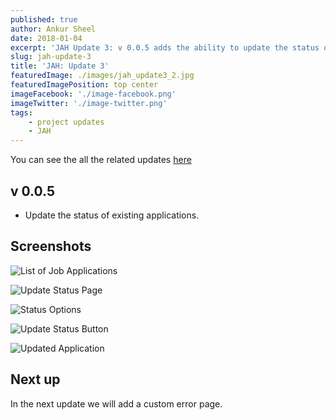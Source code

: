 ```yaml
---
published: true
author: Ankur Sheel
date: 2018-01-04
excerpt: 'JAH Update 3: v 0.0.5 adds the ability to update the status of existing applications'
slug: jah-update-3
title: 'JAH: Update 3'
featuredImage: ./images/jah_update3_2.jpg
featuredImagePosition: top center
imageFacebook: './image-facebook.png'
imageTwitter: './image-twitter.png'
tags:
    - project updates
    - JAH
---
```


You can see the all the related updates [here](./tags/jah)

## v 0.0.5

-   Update the status of existing applications.

## Screenshots

![List of Job Applications](./images/jah_update3_1.jpg)

![Update Status Page](./images/jah_update3_2.jpg)

![Status Options](./images/jah_update3_3.jpg)

![Update Status Button](./images/jah_update3_4.jpg)

![Updated Application](./images/jah_update3_5.jpg)

## Next up

In the next update we will add a custom error page.
